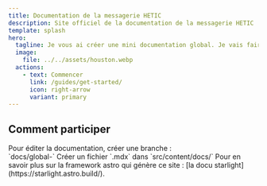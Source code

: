 ```yaml
---
title: Documentation de la messagerie HETIC
description: Site officiel de la documentation de la messagerie HETIC
template: splash
hero:
  tagline: Je vous ai créer une mini documentation global. Je vais faire de mon mieux pour la mettre à jours régulièrement. Et oui, il faut choisir un nom pour l'app je sais.
  image:
    file: ../../assets/houston.webp
  actions:
    - text: Commencer
      link: /guides/get-started/
      icon: right-arrow
      variant: primary
---
```



## Comment participer

<CardGrid stagger>
	<Card title="Créer une branche" icon="pencil">
		Pour éditer la documentation, créer une branche :<br/>
		`docs/global-<ce-que-vous-editer>`
	</Card>
	<Card title="Créer votre fichier" icon="add-document">
		Créer un fichier `.mdx` dans `src/content/docs/`
	</Card>
	<Card title="Lire la doc Astro" icon="open-book">
		Pour en savoir plus sur la framework astro qui génère ce site : [la docu starlight](https://starlight.astro.build/).
	</Card>
</CardGrid>
